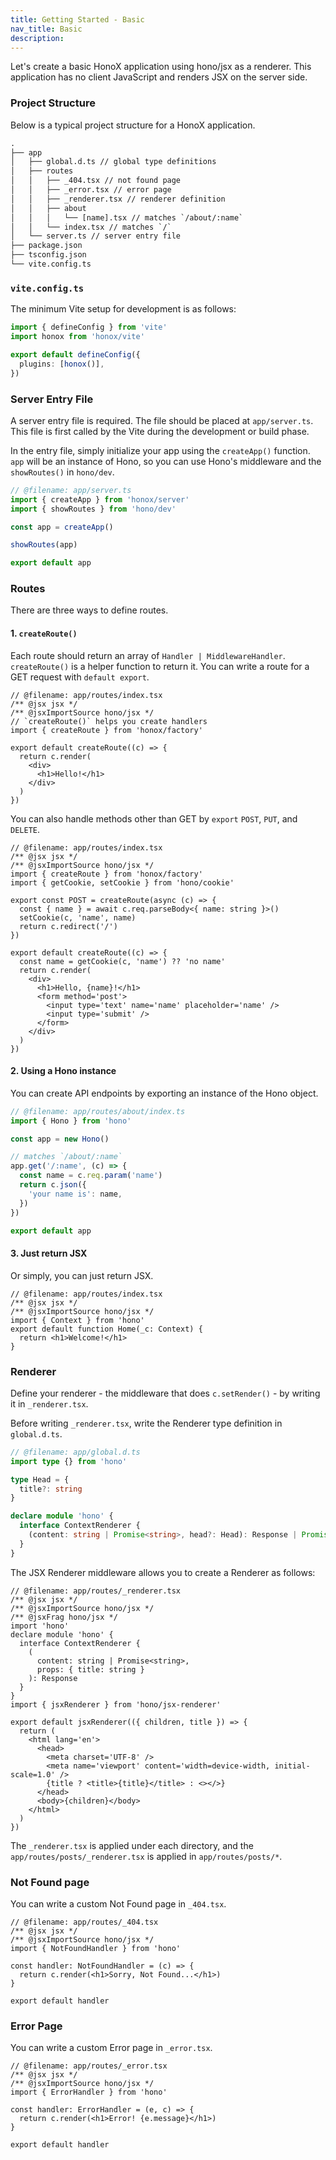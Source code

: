 ```yaml
---
title: Getting Started - Basic
nav_title: Basic
description:
---
```


Let's create a basic HonoX application using hono/jsx as a renderer. This application has no client JavaScript and renders JSX on the server side.

### Project Structure

Below is a typical project structure for a HonoX application.

```txt
.
├── app
│   ├── global.d.ts // global type definitions
│   ├── routes
│   │   ├── _404.tsx // not found page
│   │   ├── _error.tsx // error page
│   │   ├── _renderer.tsx // renderer definition
│   │   ├── about
│   │   │   └── [name].tsx // matches `/about/:name`
│   │   └── index.tsx // matches `/`
│   └── server.ts // server entry file
├── package.json
├── tsconfig.json
└── vite.config.ts
```

### `vite.config.ts`

The minimum Vite setup for development is as follows:

```ts
import { defineConfig } from 'vite'
import honox from 'honox/vite'

export default defineConfig({
  plugins: [honox()],
})
```

### Server Entry File

A server entry file is required. The file should be placed at `app/server.ts`. This file is first called by the Vite during the development or build phase.

In the entry file, simply initialize your app using the `createApp()` function. `app` will be an instance of Hono, so you can use Hono's middleware and the `showRoutes()` in `hono/dev`.

```ts
// @filename: app/server.ts
import { createApp } from 'honox/server'
import { showRoutes } from 'hono/dev'

const app = createApp()

showRoutes(app)

export default app
```

### Routes

There are three ways to define routes.

#### 1. `createRoute()`

Each route should return an array of `Handler | MiddlewareHandler`. `createRoute()` is a helper function to return it. You can write a route for a GET request with `default export`.

```tsx
// @filename: app/routes/index.tsx
/** @jsx jsx */
/** @jsxImportSource hono/jsx */
// `createRoute()` helps you create handlers
import { createRoute } from 'honox/factory'

export default createRoute((c) => {
  return c.render(
    <div>
      <h1>Hello!</h1>
    </div>
  )
})
```

You can also handle methods other than GET by `export` `POST`, `PUT`, and `DELETE`.

```tsx
// @filename: app/routes/index.tsx
/** @jsx jsx */
/** @jsxImportSource hono/jsx */
import { createRoute } from 'honox/factory'
import { getCookie, setCookie } from 'hono/cookie'

export const POST = createRoute(async (c) => {
  const { name } = await c.req.parseBody<{ name: string }>()
  setCookie(c, 'name', name)
  return c.redirect('/')
})

export default createRoute((c) => {
  const name = getCookie(c, 'name') ?? 'no name'
  return c.render(
    <div>
      <h1>Hello, {name}!</h1>
      <form method='post'>
        <input type='text' name='name' placeholder='name' />
        <input type='submit' />
      </form>
    </div>
  )
})
```

#### 2. Using a Hono instance

You can create API endpoints by exporting an instance of the Hono object.

```ts
// @filename: app/routes/about/index.ts
import { Hono } from 'hono'

const app = new Hono()

// matches `/about/:name`
app.get('/:name', (c) => {
  const name = c.req.param('name')
  return c.json({
    'your name is': name,
  })
})

export default app
```

#### 3. Just return JSX

Or simply, you can just return JSX.

```tsx
// @filename: app/routes/index.tsx
/** @jsx jsx */
/** @jsxImportSource hono/jsx */
import { Context } from 'hono'
export default function Home(_c: Context) {
  return <h1>Welcome!</h1>
}
```

### Renderer

Define your renderer - the middleware that does `c.setRender()` - by writing it in `_renderer.tsx`.

Before writing `_renderer.tsx`, write the Renderer type definition in `global.d.ts`.

```ts
// @filename: app/global.d.ts
import type {} from 'hono'

type Head = {
  title?: string
}

declare module 'hono' {
  interface ContextRenderer {
    (content: string | Promise<string>, head?: Head): Response | Promise<Response>
  }
}
```

The JSX Renderer middleware allows you to create a Renderer as follows:

```tsx
// @filename: app/routes/_renderer.tsx
/** @jsx jsx */
/** @jsxImportSource hono/jsx */
/** @jsxFrag hono/jsx */
import 'hono'
declare module 'hono' {
  interface ContextRenderer {
    (
      content: string | Promise<string>,
      props: { title: string }
    ): Response
  }
}
import { jsxRenderer } from 'hono/jsx-renderer'

export default jsxRenderer(({ children, title }) => {
  return (
    <html lang='en'>
      <head>
        <meta charset='UTF-8' />
        <meta name='viewport' content='width=device-width, initial-scale=1.0' />
        {title ? <title>{title}</title> : <></>}
      </head>
      <body>{children}</body>
    </html>
  )
})
```

The `_renderer.tsx` is applied under each directory, and the `app/routes/posts/_renderer.tsx` is applied in `app/routes/posts/*`.

### Not Found page

You can write a custom Not Found page in `_404.tsx`.

```tsx
// @filename: app/routes/_404.tsx
/** @jsx jsx */
/** @jsxImportSource hono/jsx */
import { NotFoundHandler } from 'hono'

const handler: NotFoundHandler = (c) => {
  return c.render(<h1>Sorry, Not Found...</h1>)
}

export default handler
```

### Error Page

You can write a custom Error page in `_error.tsx`.

```tsx
// @filename: app/routes/_error.tsx
/** @jsx jsx */
/** @jsxImportSource hono/jsx */
import { ErrorHandler } from 'hono'

const handler: ErrorHandler = (e, c) => {
  return c.render(<h1>Error! {e.message}</h1>)
}

export default handler
```

